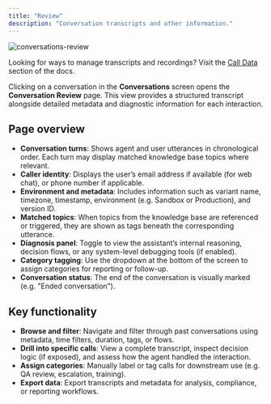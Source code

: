 ```yaml
---
title: "Review"
description: "Conversation transcripts and other information."
---
```


![conversations-review](/images/conversations-review.png)

<Tip>Looking for ways to manage transcripts and recordings? Visit the [Call Data](/call-data/introduction) section of the docs.</Tip>

Clicking on a conversation in the **Conversations** screen opens the **Conversation Review** page. This view provides a structured transcript alongside detailed metadata and diagnostic information for each interaction.

## Page overview

- **Conversation turns**: Shows agent and user utterances in chronological order. Each turn may display matched knowledge base topics where relevant.
- **Caller identity**: Displays the user’s email address if available (for web chat), or phone number if applicable.
- **Environment and metadata**: Includes information such as variant name, timezone, timestamp, environment (e.g. Sandbox or Production), and version ID.
- **Matched topics**: When topics from the knowledge base are referenced or triggered, they are shown as tags beneath the corresponding utterance.
- **Diagnosis panel**: Toggle to view the assistant’s internal reasoning, decision flows, or any system-level debugging tools (if enabled).
- **Category tagging**: Use the dropdown at the bottom of the screen to assign categories for reporting or follow-up.
- **Conversation status**: The end of the conversation is visually marked (e.g. "Ended conversation").

## Key functionality

- **Browse and filter**: Navigate and filter through past conversations using metadata, time filters, duration, tags, or flows.
- **Drill into specific calls**: View a complete transcript, inspect decision logic (if exposed), and assess how the agent handled the interaction.
- **Assign categories**: Manually label or tag calls for downstream use (e.g. QA review, escalation, training).
- **Export data**: Export transcripts and metadata for analysis, compliance, or reporting workflows.